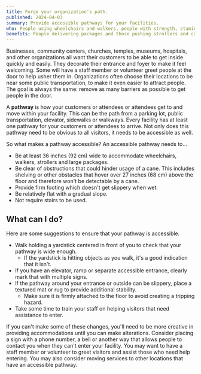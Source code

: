 ```yaml
---
title: Forge your organization's path.
published: 2024-04-03
summary: Provide accessible pathways for your facilities.
who: People using wheelchairs and walkers, people with strength, stamina, balance and coordination related disabilities.
benefits: People delivering packages and those pushing strollers and carts have a much easier time accessing the building.
---
```



Businesses, community centers, churches, temples, museums, hospitals, and other organizations all want their customers to be able to get inside quickly and easily. They decorate their entrance and foyer to make it feel welcoming. Some will have a staff member or volunteer greet people at the door to help usher them in. Organizations often choose their locations to be near some public transportation, to make it even easier to attract people. The goal is always the same: remove as many barriers as possible to get people in the door.

A __pathway__ is how your customers or attendees or attendees get to and move within your facility. This can be the path from a parking lot, public transportation, elevator, sidewalks or walkways. Every facility has at least one pathway for your customers or attendees to arrive. Not only does this pathway need to be obvious to all visitors, it needs to be accessible as well.

So what makes a pathway accessible? An accessible pathway needs to...
- Be at least 36 inches (92 cm) wide to accommodate wheelchairs, walkers, strollers and large packages.
- Be clear of obstructions that could hinder usage of a cane. This includes shelving or other obstacles that hover over 27 inches (68 cm) above the floor and therefore won't be detectable by a cane.
- Provide firm footing which doesn't get slippery when wet.
- Be relatively flat with a gradual slope.
- Not require stairs to be used.

## What can I do?

Here are some suggestions to ensure that your pathway is accessible.

- Walk holding a yardstick centered in front of you to check that your pathway is wide enough.
    - If the yardstick is hitting objects as you walk, it's a good indication that it isn't.
- If you have an elevator, ramp or separate accessible entrance, clearly mark that with multiple signs.
- If the pathway around your entrance or outside can be slippery, place a textured mat or rug to provide additional stability.
    - Make sure it is firmly attached to the floor to avoid creating a tripping hazard.
- Take some time to train your staff on helping visitors that need assistance to enter.

If you can't make some of these changes, you'll need to be more creative in providing accommodations until you can make alterations. Consider placing a sign with a phone number, a bell or another way that allows people to contact you when they can't enter your facility. You may want to have a staff member or volunteer to greet visitors and assist those who need help entering. You may also consider moving services to other locations that have an accessible pathway.
